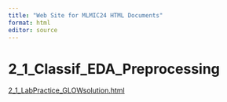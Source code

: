 ```yaml
---
title: "Web Site for MLMIC24 HTML Documents"
format: html
editor: source
---
```


# 2_1_Classif_EDA_Preprocessing

[2_1_LabPractice_GLOWsolution.html](2_1_LabPractice_GLOWsolution.html)
